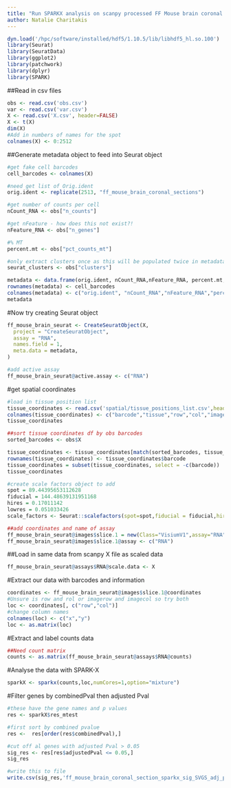 ```yaml
---
title: "Run SPARKX analysis on scanpy processed FF Mouse brain coronal section"
author: Natalie Charitakis
---
```


```r
dyn.load('/hpc/software/installed/hdf5/1.10.5/lib/libhdf5_hl.so.100')
library(Seurat)
library(SeuratData)
library(ggplot2)
library(patchwork)
library(dplyr)
library(SPARK)
```

##Read in csv files
```r
obs <- read.csv('obs.csv')
var <- read.csv('var.csv')
X <- read.csv('X.csv', header=FALSE)
X <- t(X)
dim(X)
#Add in numbers of names for the spot
colnames(X) <- 0:2512
```

##Generate metadata object to feed into Seurat object
```r
#get fake cell barcodes
cell_barcodes <- colnames(X)

#need get list of Orig.ident
orig.ident <- replicate(2513, "ff_mouse_brain_coronal_sections")

#get number of counts per cell
nCount_RNA <- obs["n_counts"]

#get nFeature - how does this not exist?!
nFeature_RNA <- obs["n_genes"]

#% MT
percent.mt <- obs["pct_counts_mt"]

#only extract clusters once as this will be populated twice in metadata
seurat_clusters <- obs["clusters"]

metadata <- data.frame(orig.ident, nCount_RNA,nFeature_RNA, percent.mt, seurat_clusters)
rownames(metadata) <- cell_barcodes
colnames(metadata) <- c("orig.ident", "nCount_RNA","nFeature_RNA","percent.mt","seurat_clusters")
metadata
```

#Now try creating Seurat object
```r
ff_mouse_brain_seurat <- CreateSeuratObject(X,
  project = "CreateSeuratObject",
  assay = "RNA",
  names.field = 1,
  meta.data = metadata,
)

#add active assay
ff_mouse_brain_seurat@active.assay <- c("RNA")
```

#get spatial coordinates
```r
#load in tissue position list
tissue_coordinates <- read.csv('spatial/tissue_positions_list.csv',header=FALSE)
colnames(tissue_coordinates) <- c("barcode","tissue","row","col","imagerow","imagecol")
tissue_coordinates

##sort tissue coordinates df by obs barcodes
sorted_barcodes <- obs$X

tissue_coordinates <- tissue_coordinates[match(sorted_barcodes, tissue_coordinates$barcode), ]
rownames(tissue_coordinates) <- tissue_coordinates$barcode
tissue_coordinates = subset(tissue_coordinates, select = -c(barcode)) 
tissue_coordinates

#create scale factors object to add
spot = 89.44395653112628
fiducial = 144.48639131951168
hires = 0.17011142
lowres = 0.051033426
scale_factors <- Seurat::scalefactors(spot=spot,fiducial = fiducial,hires = hires,lowres = lowres)

##add coordinates and name of assay
ff_mouse_brain_seurat@images$slice.1 = new(Class="VisiumV1",assay="RNA",key="image_",coordinates=tissue_coordinates,scale.factors=scale_factors)
ff_mouse_brain_seurat@images$slice.1@assay <- c("RNA")

```

##Load in same data from scanpy X file as scaled data
```r
ff_mouse_brain_seurat@assays$RNA@scale.data <- X 
```

#Extract our data with barcodes and information
```r
coordinates <- ff_mouse_brain_seurat@images$slice.1@coordinates
#Unsure is row and rol or imagerow and imagecol so try both
loc <- coordinates[, c("row","col")]
#change column names
colnames(loc) <- c("x","y")
loc <- as.matrix(loc)
```

#Extract and label counts data
```r
##Need count matrix
counts <- as.matrix(ff_mouse_brain_seurat@assays$RNA@counts)
```

#Analyse the data with SPARK-X
```r
sparkX <- sparkx(counts,loc,numCores=1,option="mixture")
```

#Filter genes by combinedPval then adjusted Pval
```r
#these have the gene names and p values
res <- sparkX$res_mtest

#first sort by combined pvalue
res <-  res[order(res$combinedPval),]

#cut off al genes with adjusted Pval > 0.05
sig_res <- res[res$adjustedPval <= 0.05,]
sig_res

#write this to file
write.csv(sig_res,'ff_mouse_brain_coronal_section_sparkx_sig_SVGS_adj_pval.csv')
```